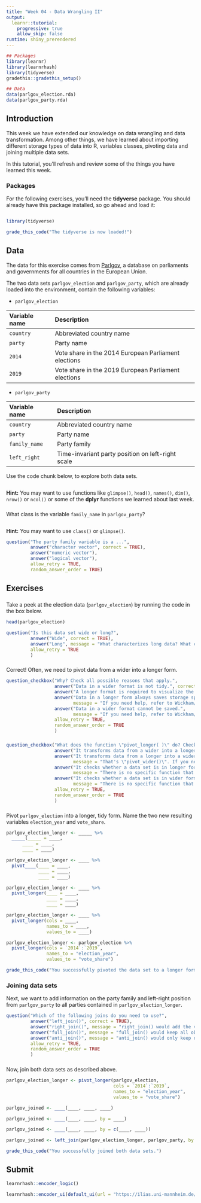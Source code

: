 ```yaml
---
title: "Week 04 - Data Wrangling II"
output: 
  learnr::tutorial:
    progressive: true
    allow_skip: false
runtime: shiny_prerendered
---
```


```r
## Packages
library(learnr)
library(learnrhash)
library(tidyverse)
gradethis::gradethis_setup()

## Data
data(parlgov_election.rda)
data(parlgov_party.rda)
```

## Introduction

This week we have extended our knowledge on data wrangling and data transformation. Among other things, we have learned about importing different storage types of data into R, variables classes, pivoting data and joining multiple data sets.

In this tutorial, you'll refresh and review some of the things you have learned this week.

### Packages

For the following exercises, you'll need the **tidyverse** package. You should already have this package installed, so go ahead and load it:

```r

```

```r
library(tidyverse)
```

```r
grade_this_code("The tidyverse is now loaded!")
```

## Data

The data for this exercise comes from [Parlgov](http://www.parlgov.org/), a database on parliaments and governments for all countries in the European Union.

The two data sets `parlgov_election` and `parlgov_party`, which are already loaded into the environment, contain the following variables:

- `parlgov_election`

| Variable name |  Description
|:--------------|:--------------------------------
| `country` | Abbreviated country name
| `party` | Party name
| `2014` | Vote share in the 2014 European Parliament elections
| `2019` | Vote share in the 2019 European Parliament elections

- `parlgov_party`

| Variable name |  Description
|:--------------|:--------------------------------
| `country` | Abbreviated country name
| `party` | Party name
| `family_name` | Party family
| `left_right` | Time-invariant party position on left-right scale

Use the code chunk below, to explore both data sets.

```r

```

<div id="inspect-data-hint">
**Hint:** You may want to use functions like `glimpse()`, `head()`, `names()`, `dim()`, `nrow()` or `ncol()` or some of the **dplyr** functions we learned about last week.
</div>

###

What class is the variable `family_name` in `parlgov_party`?

```r

```

<div id="check-class-hint">
**Hint:** You may want to use `class()` or `glimpse()`.
</div>

```r
question("The party family variable is a ...",
         answer("character vector", correct = TRUE),
         answer("numeric vector"),
         answer("logical vector"),
         allow_retry = TRUE,
         random_answer_order = TRUE)
```


## Exercises

### 

Take a peek at the election data (`parlgov_election`) by running the code in the box below.

```r
head(parlgov_election)
```

```r
question("Is this data set wide or long?",
         answer("Wide", correct = TRUE),
         answer("Long", message = "What characterizes long data? What characterizes wide data? If you need help, refer to Wickham/Grolemund (2017) Chapter 12 or the lecture material."),
         allow_retry = TRUE
         )
```

### 

Correct! Often, we need to pivot data from a wider into a longer form.

```r
question_checkbox("Why? Check all possible reasons that apply.",
                  answer("Data in a wider format is not tidy.", correct = TRUE),
                  answer("A longer format is required to visualize the data.", correct = TRUE),
                  answer("Data in a longer form always saves storage space.", 
                         message = "If you need help, refer to Wickham/Grolemund (2017) Chapter 12 or the lecture material."),
                  answer("Data in a wider format cannot be saved.",
                         message = "If you need help, refer to Wickham/Grolemund (2017) Chapter 12 or the lecture material."),
                  allow_retry = TRUE,
                  random_answer_order = TRUE
                  )
```

###

```r
question_checkbox("What does the function \"pivot_longer( )\" do? Check all answers that apply.",
                  answer("It transforms data from a wider into a longer format.", correct = TRUE),
                  answer("It transforms data from a longer into a wider format.",
                         message = "That's \"pivot_wider()\". If you need help, refer to Wickham/Grolemund (2017) Chapter 12 or the lecture material."),
                  answer("It checks whether a data set is in longer format.", 
                         message = "There is no specific function that tells you whether a data set is in longer format. Instead, you have to inspect the data set. If you need help, refer to Wickham/Grolemund (2017) Chapter 12 or the lecture material."),
                  answer("It checks whether a data set is in wider format.", 
                         message = "There is no specific function that tells you whether a data set is in wider format. Instead, you have to inspect the data set. If you need help, refer to Wickham/Grolemund (2017) Chapter 12 or the lecture material."),
                  allow_retry = TRUE,
                  random_answer_order = TRUE
                  )
```

###

Pivot `parlgov_election` into a longer, tidy form. Name the two new resulting variables `election_year` and `vote_share`.

```r
parlgov_election_longer <- _____ %>%
  _____(_____ = ____,
      ____ = ____,
      ____ = ____)
```

```r
parlgov_election_longer <- ____ %>%
  pivot____(____ = ____,
            ____ = ____,
            ____ = ____)
```

```r
parlgov_election_longer <- ____ %>%
  pivot_longer(____ = ____,
               ____ = ____,
               ____ = ____)
```

```r
parlgov_election_longer <- ____ %>%
  pivot_longer(cols = ____, 
               names_to = ____,
               values_to = ____)
```

```r
parlgov_election_longer <- parlgov_election %>%
  pivot_longer(cols = `2014`:`2019`, 
               names_to = "election_year",
               values_to = "vote_share")
```

```r
grade_this_code("You successfully pivoted the data set to a longer form. You can now move on to joining it with \"parlgov_party\" in the next exercise.")
```

### Joining data sets

Next, we want to add information on the party family and left-right position from `parlgov_party` to all parties contained in `parlgov_election_longer`.

```r
question("Which of the following joins do you need to use?",
         answer("left_join()", correct = TRUE),
         answer("right_join()", message = "right_join() would add the vote shares to the data set containing party family and left-right position - not the other way around. For more information check Wickham/Grolemund (2017) Chapter 13 or the lecture material."),
         answer("full_join()", message = "full_join() would keep all observations in both data sets. For more information check Wickham/Grolemund (2017) Chapter 13 or the lecture material."),
         answer("anti_join()", message = "anti_join() would only keep observations that do not have a match in the other data set. For more information check Wickham/Grolemund (2017) Chapter 13 or the lecture material."),
         allow_retry = TRUE,
         random_answer_order = TRUE
         )
```

###

Now, join both data sets as described above.

```r
parlgov_election_longer <- pivot_longer(parlgov_election,
                                        cols = `2014`:`2019`,
                                        names_to = "election_year",
                                        values_to = "vote_share")
```

```r
parlgov_joined <- ____(____, ____, ____)
```

```r
parlgov_joined <- ____(____, ____, by = ____)
```

```r
parlgov_joined <- ____(____, ____, by = c(____, ____))
```

```r
parlgov_joined <- left_join(parlgov_election_longer, parlgov_party, by = c("country", "party"))
```

```r
grade_this_code("You successfully joined both data sets.")
```

## Submit

```r
learnrhash::encoder_logic()
```

```r
learnrhash::encoder_ui(default_ui(url = "https://ilias.uni-mannheim.de/ilias.php?baseClass=ilObjSurveyGUI&ref_id=1114108&cmd=infoScreen"))
```
